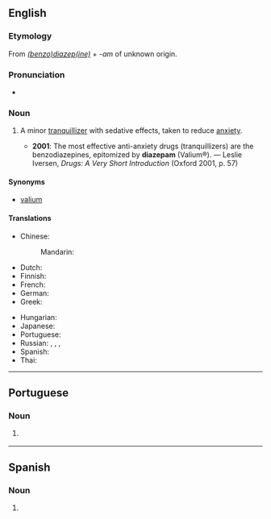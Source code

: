 {{also|diazepám}}

==English==

===Etymology===
From ''[[benzodiazepine|(benzo)diazep(ine)]]'' + ''-am'' of unknown origin.

===Pronunciation===
* {{IPA|/daɪˈæzəpæm/|lang=en}}

===Noun===
{{wikipedia}}
{{en-noun|~}}

# {{lb|en|pharmaceutical drug}} A minor [[tranquillizer]] with sedative effects, taken to reduce [[anxiety]].
#* '''2001''': The most effective anti-anxiety drugs (tranquillizers) are the benzodiazepines, epitomized by '''diazepam''' (Valium®). — Leslie Iversen, ''Drugs: A Very Short Introduction'' (Oxford 2001, p. 57)

====Synonyms====
* [[valium]]

====Translations====
{{trans-top|minor tranquillizer}}
* Chinese:
*: Mandarin: {{t+|cmn|地西泮|tr=dìxīpàn|sc=Hani}}
* Dutch: {{t+|nl|diazepam}}
* Finnish: {{t+|fi|diatsepaami}}
* French: {{t+|fr|diazépam|m}}
* German: {{t|de|Diazepam|n}}
* Greek: {{t|el|διαζεπάμη|f}}
{{trans-mid}}
* Hungarian: {{t+|hu|diazepám}}
* Japanese: {{t|ja|ジアゼパム|tr=jiazepamu}}
* Portuguese: {{t|pt|diazepam|m}}
* Russian: {{t|ru|диазепа́м|m}}, {{t|ru|сибазо́н|m}}, {{t|ru|рела́ниум|m}}, {{t+|ru|седуксе́н|m}}
* Spanish: {{t|es|diazepam|m}}
* Thai: {{t-needed|th}}
{{trans-bottom}}

----

==Portuguese==

===Noun===
{{pt-noun|m|-}}

# {{lb|pt|pharmaceutical drug}} {{l|en|diazepam}} {{gloss|minor tranquillizer}}
----
==Spanish==

===Noun===
{{es-noun|m}}

# {{l|en|diazepam}}